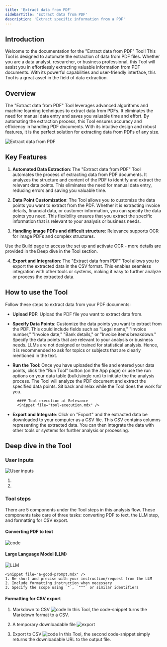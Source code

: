 ```yaml
---
title: 'Extract data from PDF'
sidebarTitle: 'Extract data from PDF'
description: 'Extract specific information from a PDF'
---
```

## Introduction
Welcome to the documentation for the "Extract data from PDF" Tool! This Tool is designed to automate the extraction of data from PDF files. 
Whether you are a data analyst, researcher, or business professional, this Tool will assist you in effortlessly extracting valuable information 
from PDF documents. With its powerful capabilities and user-friendly interface, this Tool is a great asset in the field of data extraction.

## Overview
The "Extract data from PDF" Tool leverages advanced algorithms and machine learning techniques to extract data from PDFs. It eliminates the 
need for manual data entry and saves you valuable time and effort. By automating the extraction process, this Tool ensures accuracy and efficiency 
in handling PDF documents. With its intuitive design and robust features, it is the perfect solution for extracting data from PDFs of any size.

![Extract data from PDF](/images/templates/extract-data-from-pdf/extract-data-from-pdf-answer.png)

## Key Features
1. **Automated Data Extraction**:
The "Extract data from PDF" Tool automates the process of extracting data from PDF documents. It analyzes the structure and content of the PDF to 
identify and extract the relevant data points. This eliminates the need for manual data entry, reducing errors and saving you valuable time.

2. **Data Point Customization**:
The Tool allows you to customize the data points you want to extract from the PDF. Whether it is extracting invoice details, financial data, or customer 
information, you can specify the data points you need. This flexibility ensures that you extract the specific information that is relevant to your analysis 
or business needs.

3. **Handling Image PDFs and difficult structure**:
Relevance supports OCR for image PDFs and complex structures.
<Tip>
Use the Build page to access the set up and activate OCR - more details are provided in the Deep dive in the Tool section.
</Tip>

4. **Export and Integration**:
The "Extract data from PDF" Tool allows you to export the extracted data in the CSV format. This enables seamless integration with other tools or systems, 
making it easy to further analyze or process the extracted data.

## How to use the Tool
<Snippet file="how-to-use-a-tool.mdx" />

Follow these steps to extract data from your PDF documents:

* **Upload PDF**: Upload the PDF file you want to extract data from. 

* **Specify Data Points**: Customize the data points you want to extract from the PDF. This could include fields such as "Legal name," "Invoice number," 
"Invoice date," "Bank details," or "Invoice items breakdown." Specify the data points that are relevant to your analysis or business needs.
    <Tip>
    LLMs are not designed or trained for statistical analysis. Hence, it is recommended
    to ask for topics or subjects that are clearly mentioned in the text.
    </Tip>

* **Run the Tool**: Once you have uploaded the file and entered your data points, click the "Run Tool" button (on the App page) or use 
the run options on your data table (bulk/single run) to initiate the the analysis process. The Tool will analyze the PDF document and 
extract the specified data points. Sit back and relax while the Tool does the work for you.

        #### Tool execution at Relevance
        <Snippet file="tool-execution.mdx" />

* **Export and Integrate**: Click on "Export" and the extracted data be downloaded to your computer as a CSV file. This CSV contains 
columns representing the extracted data. You can then integrate the data with other tools or systems for further analysis or processing.

## Deep dive in the Tool

<Snippet file="components/tools/tool-components.mdx" />

### User inputs
![User inputs](/images/templates/extract-data-from-pdf/extract-data-from-pdf-build-input.png)

1. <Snippet file="components/inputs/file-to-url.mdx" />

2. <Snippet file="components/inputs/text-list-input.mdx" />

### Tool steps
There are 5 components under the Tool steps in this analysis flow. These components take care of three
tasks: converting PDF to text, the LLM step, and formatting for CSV export.

#### Converting PDF to text
![code](/images/templates/extract-data-from-pdf/extract-data-from-pdf-convert-pdf-to-text.png)
    <Snippet file="components/tools/pdf-to-text.mdx" />

#### Large Language Model (LLM)
![LLM](/images/templates/extract-data-from-pdf/extract-data-from-pdf-build-llm.png)
    <Snippet file="components/tools/llm.mdx" />

    <Snippet file="a-good-prompt.mdx" />
    1. Be short and precise with your instruction/request from the LLM
    2. Include formatting instruction when necessary
    3. Specify the scope using `"`, `"""` or similar identifiers

#### Formatting for CSV export
1. Markdown to CSV
![code](/images/templates/extract-data-from-pdf/extract-data-from-pdf-build-code1.png)
    <Snippet file="components/tools/code-javascript.mdx" />
    In this Tool, the code-snippet turns the Markdown format to a CSV.

2. A temporary downloadable file
![export](/images/templates/extract-data-from-pdf/extract-data-from-pdf-build-export1.png)
    <Snippet file="components/tools/export-data-to-a-temporary-downloadable-file.mdx" />


3. Export to CSV
![code](/images/templates/extract-data-from-pdf/extract-data-from-pdf-build-code2.png)
    <Snippet file="components/tools/code-javascript.mdx" />
    In this Tool, the second code-snippet simply returns the downloadable URL to the output file.
